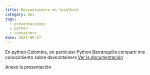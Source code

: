 ```yaml
---
title: Devcontainers en localhost
category: dev
tags:
  - presentaciones
  - python
  - containers
date: 2023-09-27
---
```


En python Colombia, en particular Python Barranquilla compartí mis conocimiento sobre devcontainers
[Ver la documentación](https://code.visualstudio.com/docs/devcontainers/containers)

<ResponsiveIFrame
  width="100%"
  height="600"
  src="https://www.youtube.com/embed/jnZatfMc6rM"
  frameBorder="0"
  allow="accelerometer; autoplay; encrypted-media; gyroscope; picture-in-picture"
  allowFullScreen
  title="Video de la charla sobre Devcontainers"
/>

Anexo la presentación

<ResponsiveIFrame
  src="https://onedrive.live.com/embed?resid=38418DB61BB40BD7%2114533&authkey=!AJ962MHU_5xKJ3E&em=2"
  width="100%"
  height="600"
  frameBorder="0"
  title="Presentación en onedrive de la charla sobre Devcontainers"
/>
